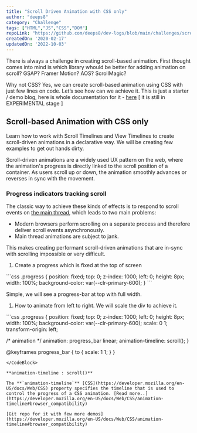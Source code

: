```yaml
---
title: "Scroll Driven Animation with CSS only"
author: "deeps8"
category: "Challenge"
tags: ["HTML","JS","CSS","DOM"]
repoLink: "https://github.com/deeps8/dev-logs/blob/main/challenges/scroll-driven-animation.mdx"
createdOn: '2020-02-17'
updatedOn: '2022-10-03'
---
```


There is always a challenge in creating scroll-based animation. First thought comes into mind is which library whould be better for adding animation on scroll? GSAP? Framer Motion? AOS? ScrollMagic?

Why not CSS? Yes, we can create scroll-based animation using CSS with just few lines on code. Let’s see how can we achieve it. This is just a starter / demo blog, here is whole documentation for it - [here](https://developer.mozilla.org/en-US/docs/Web/CSS/animation-timeline/scroll)  [ it is still in EXPERIMENTAL stage ]

## Scroll-based Animation with CSS only

Learn how to work with Scroll Timelines and View Timelines to create scroll-driven animations in a declarative way. We will be creating few examples to get out hands dirty. 

Scroll-driven animations are a widely used UX pattern on the web, where the animation's progress is directly linked to the scroll position of a container. As users scroll up or down, the animation smoothly advances or reverses in sync with the movement. 

### Progress indicators tracking scroll

The classic way to achieve these kinds of effects is to respond to scroll events on [the main thread](https://developer.mozilla.org/docs/Glossary/Main_thread), which leads to two main problems:

- Modern browsers perform scrolling on a separate process and therefore deliver scroll events asynchronously.
- Main thread animations are subject to jank.

This makes creating performant scroll-driven animations that are in-sync with scrolling impossible or very difficult.

1. Create a progress which is fixed at the top of screen

<CodeBlock>
```css
.progress {
  position: fixed;
  top: 0;
  z-index: 1000;
  left: 0;
  height: 8px;
  width: 100%;
  background-color: var(--clr-primary-600);
}
```
</CodeBlock>


Simple, we will see a progress-bar at top with full width.

1. How to animate from left to right. We will scale the div to achieve it.

<CodeBlock>
```css
.progress {
  position: fixed;
  top: 0;
  z-index: 1000;
  left: 0;
  height: 8px;
  width: 100%;
  background-color: var(--clr-primary-600);
  scale: 0 1;
  transform-origin: left;

  /* animation */
  animation: progress_bar linear;
  animation-timeline: scroll();
}

@keyframes progress_bar {
  to {
    scale: 1 1;
  }
}
```
</CodeBlock>

**animation-timeline : scroll()**

The **`animation-timeline`** [CSS](https://developer.mozilla.org/en-US/docs/Web/CSS) property specifies the timeline that is used to control the progress of a CSS animation. [Read more..](https://developer.mozilla.org/en-US/docs/Web/CSS/animation-timeline#browser_compatibility)

[Git repo for it with few more demos](https://developer.mozilla.org/en-US/docs/Web/CSS/animation-timeline#browser_compatibility)